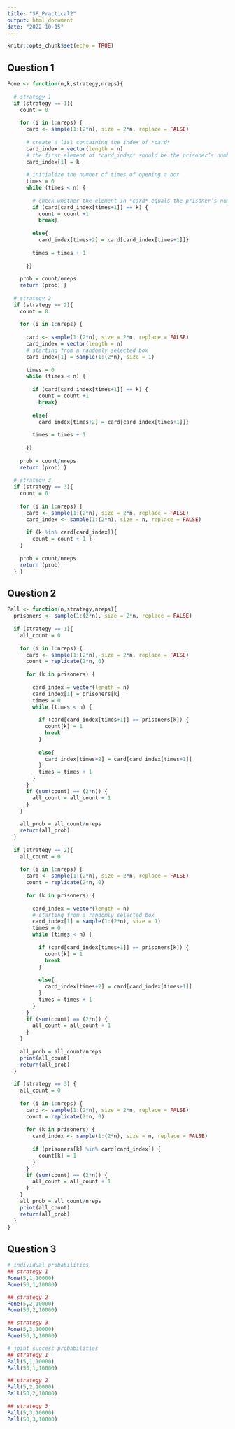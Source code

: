```yaml
---
title: "SP_Practical2"
output: html_document
date: "2022-10-15"
---
```


```r
knitr::opts_chunk$set(echo = TRUE)
```

## Question 1
```r
Pone <- function(n,k,strategy,nreps){
  
  # strategy 1
  if (strategy == 1){
    count = 0
    
    for (i in 1:nreps) {
      card <- sample(1:(2*n), size = 2*n, replace = FALSE)
      
      # create a list containing the index of *card*
      card_index = vector(length = n)
      # the first element of *card_index* should be the prisoner’s number
      card_index[1] = k
      
      # initialize the number of times of opening a box
      times = 0
      while (times < n) {
        
        # check whether the element in *card* equals the prisoner’s number, if equal, break the while loop
        if (card[card_index[times+1]] == k) {
          count = count +1 
          break}
        
        else{ 
          card_index[times+2] = card[card_index[times+1]]}
        
        times = times + 1
        
      }}
    
    prob = count/nreps
    return (prob) }
  
  # strategy 2
  if (strategy == 2){
    count = 0
    
    for (i in 1:nreps) {
      
      card <- sample(1:(2*n), size = 2*n, replace = FALSE)
      card_index = vector(length = n)
      # starting from a randomly selected box
      card_index[1] = sample(1:(2*n), size = 1)
      
      times = 0
      while (times < n) {
        
        if (card[card_index[times+1]] == k) {
          count = count +1 
          break}
        
        else{ 
          card_index[times+2] = card[card_index[times+1]]}
        
        times = times + 1
        
      }}
    
    prob = count/nreps
    return (prob) }
  
  # strategy 3
  if (strategy == 3){
    count = 0
    
    for (i in 1:nreps) {
      card <- sample(1:(2*n), size = 2*n, replace = FALSE)
      card_index <- sample(1:(2*n), size = n, replace = FALSE)
      
      if (k %in% card[card_index]){
        count = count + 1 }
    }
    
    prob = count/nreps
    return (prob)
  } }
```

## Question 2
```r
Pall <- function(n,strategy,nreps){
  prisoners <- sample(1:(2*n), size = 2*n, replace = FALSE)
  
  if (strategy == 1){
    all_count = 0
    
    for (i in 1:nreps) {
      card <- sample(1:(2*n), size = 2*n, replace = FALSE)
      count = replicate(2*n, 0)
      
      for (k in prisoners) {
        
        card_index = vector(length = n)
        card_index[1] = prisoners[k]
        times = 0
        while (times < n) {
          
          if (card[card_index[times+1]] == prisoners[k]) {
            count[k] = 1 
            break
          }
          
          else{ 
            card_index[times+2] = card[card_index[times+1]]
          }
          times = times + 1 
        }
      } 
      if (sum(count) == (2*n)) {
        all_count = all_count + 1
      }
    }
    
    all_prob = all_count/nreps
    return(all_prob)
  }
  
  if (strategy == 2){
    all_count = 0
    
    for (i in 1:nreps) {
      card <- sample(1:(2*n), size = 2*n, replace = FALSE)
      count = replicate(2*n, 0)
      
      for (k in prisoners) {
        
        card_index = vector(length = n)
        # starting from a randomly selected box
        card_index[1] = sample(1:(2*n), size = 1)
        times = 0
        while (times < n) {
          
          if (card[card_index[times+1]] == prisoners[k]) {
            count[k] = 1 
            break
          }
          
          else{ 
            card_index[times+2] = card[card_index[times+1]]
          }
          times = times + 1 
        }
      } 
      if (sum(count) == (2*n)) {
        all_count = all_count + 1
      }
    }
    
    all_prob = all_count/nreps
    print(all_count)
    return(all_prob)
  }
  
  if (strategy == 3) {
    all_count = 0
    
    for (i in 1:nreps) {
      card <- sample(1:(2*n), size = 2*n, replace = FALSE)
      count = replicate(2*n, 0)
      
      for (k in prisoners) {
        card_index <- sample(1:(2*n), size = n, replace = FALSE)
        
        if (prisoners[k] %in% card[card_index]) {
          count[k] = 1 
        }
      }
      if (sum(count) == (2*n)) {
        all_count = all_count + 1
      }
    }
    all_prob = all_count/nreps
    print(all_count)
    return(all_prob)
  }
}

```

## Question 3
```r
# individual probabilities
## strategy 1
Pone(5,1,10000)
Pone(50,1,10000)

## strategy 2
Pone(5,2,10000)
Pone(50,2,10000)

## strategy 3
Pone(5,3,10000)
Pone(50,3,10000)

# joint success probabilities
## strategy 1
Pall(5,1,10000)
Pall(50,1,10000)

## strategy 2
Pall(5,2,10000)
Pall(50,2,10000)

## strategy 3
Pall(5,3,10000)
Pall(50,3,10000)
```

